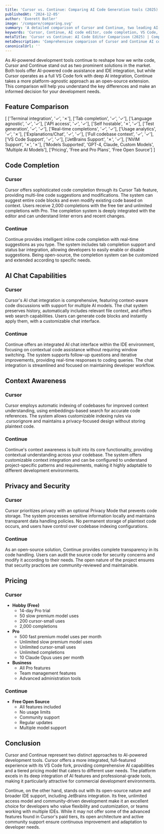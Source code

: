 ```yaml
---
title: 'Cursor vs. Continue: Comparing AI Code Generation tools (2025)'
publishedAt: '2024-12-05'
author: 'Everett Butler'
image: '/compare/comparing.svg'
summary: 'A detailed comparison of Cursor and Continue, two leading AI-powered code editors, examining their features, pricing, and capabilities to help developers make an informed choice.'
keywords: 'Cursor, Continue, AI code editor, code completion, VS Code, development tools, AI programming, code assistant, IDE comparison'
metaTitle: 'Cursor vs Continue: AI Code Editor Comparison (2025) | Complete Guide'
metaDescription: 'Comprehensive comparison of Cursor and Continue AI code editors, analyzing features, pricing, and capabilities to help developers choose the right tool for their needs.'
canonicalUrl: ''
---
```


As AI-powered development tools continue to reshape how we write code, Cursor and Continue stand out as two prominent solutions in the market. Both tools offer AI-powered code assistance and IDE integration, but while Cursor operates as a full VS Code fork with deep AI integration, Continue takes a more platform-agnostic approach as an open-source extension. This comparison will help you understand the key differences and make an informed decision for your development needs.

## Feature Comparison

[
    ['Terminal integration', '✓', '✗'],
    ['Tab completion', '✓', '✓'],
    ['Language agnostic', '✓', '✓'],
    ['API access', '✓', '✓'],
    ['Self hostable', '✗', '✓'],
    ['Test generation', '✓', '✓'],
    ['Real-time completions', '✓', '✓'],
    ['Usage analytics', '✓', '✗'],
    ['Explanations/Chat', '✓', '✓'],
    ['Full codebase context', '✓', '✓'],
    ['VS Code Support', '✓', '✓'],
    ['JetBrains Support', '✗', '✓'],
    ['NVIM Support', '✗', '✗'],
    ['Models Supported', 'GPT-4, Claude, Custom Models', 'Multiple AI Models'],
    ['Pricing', 'Free and Pro Plans', 'Free Open Source']
]

## Code Completion

### Cursor
Cursor offers sophisticated code completion through its Cursor Tab feature, providing multi-line code suggestions and modifications. The system can suggest entire code blocks and even modify existing code based on context. Users receive 2,000 completions with the free tier and unlimited completions with Pro. The completion system is deeply integrated with the editor and can understand linter errors and recent changes.

### Continue
Continue provides intelligent inline code completion with real-time suggestions as you type. The system includes tab completion support and status bar integration, allowing developers to easily enable or disable suggestions. Being open-source, the completion system can be customized and extended according to specific needs.

## AI Chat Capabilities

### Cursor
Cursor's AI chat integration is comprehensive, featuring context-aware code discussions with support for multiple AI models. The chat system preserves history, automatically includes relevant file context, and offers web search capabilities. Users can generate code blocks and instantly apply them, with a customizable chat interface.

### Continue
Continue offers an integrated AI chat interface within the IDE environment, focusing on contextual code assistance without requiring window switching. The system supports follow-up questions and iterative improvements, providing real-time responses to coding queries. The chat integration is streamlined and focused on maintaining developer workflow.

## Context Awareness

### Cursor
Cursor employs automatic indexing of codebases for improved context understanding, using embeddings-based search for accurate code references. The system allows customizable indexing rules via .cursorignore and maintains a privacy-focused design without storing plaintext code.

### Continue
Continue's context awareness is built into its core functionality, providing contextual understanding across your codebase. The system offers customizable context integration and can be configured to understand project-specific patterns and requirements, making it highly adaptable to different development environments.

## Privacy and Security

### Cursor
Cursor prioritizes privacy with an optional Privacy Mode that prevents code storage. The system processes sensitive information locally and maintains transparent data handling policies. No permanent storage of plaintext code occurs, and users have control over codebase indexing configurations.

### Continue
As an open-source solution, Continue provides complete transparency in its code handling. Users can audit the source code for security concerns and modify it according to their needs. The open nature of the project ensures that security practices are community-reviewed and maintainable.

## Pricing

### Cursor
- **Hobby (Free)**
  - 14-day Pro trial
  - 50 slow premium model uses
  - 200 cursor-small uses
  - 2,000 completions
- **Pro**
  - 500 fast premium model uses per month
  - Unlimited slow premium model uses
  - Unlimited cursor-small uses
  - Unlimited completions
  - 10 Claude Opus uses per month
- **Business**
  - All Pro features
  - Team management features
  - Advanced administration tools

### Continue
- **Free Open Source**
  - All features included
  - No usage limits
  - Community support
  - Regular updates
  - Multiple model support

## Conclusion

Cursor and Continue represent two distinct approaches to AI-powered development tools. Cursor offers a more integrated, full-featured experience with its VS Code fork, providing comprehensive AI capabilities and a tiered pricing model that caters to different user needs. The platform excels in its deep integration of AI features and professional-grade tools, making it particularly attractive for commercial development environments.

Continue, on the other hand, stands out with its open-source nature and broader IDE support, including JetBrains integration. Its free, unlimited access model and community-driven development make it an excellent choice for developers who value flexibility and customization, or teams working with multiple IDEs. While it may not offer some of the advanced features found in Cursor's paid tiers, its open architecture and active community support ensure continuous improvement and adaptation to developer needs.